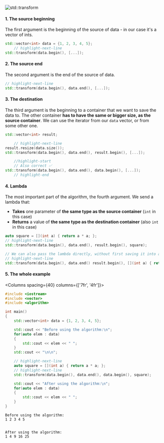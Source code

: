 
<Image center
		maxheight={400}
		alt="std::transform"
		src="/img/tutorials/course/intermediate/lambdas/std-transform-en.png"
	/>
<br/>

#### 1. The source beginning
The first argument is the beginning of the source of data - in our case it's a vector of ints.
```cpp
std::vector<int> data = {1, 2, 3, 4, 5};
	// highlight-next-line
std::transform(data.begin(), [...]);
```
#### 2. The source end
The second argument is the end of the source of data.
```cpp
// highlight-next-line
std::transform(data.begin(), data.end(), [...]);
```
#### 3. The destination
The third argument is the beginning to a container that we want to save the data to.
The other container **has to have the same or bigger size, as the source container**.
We can use the iterator from our `data` vector, or from some other one.
```cpp
std::vector<int> result;

	// highlight-next-line
result.resize(data.size());
std::transform(data.begin(), data.end(), result.begin(), [...]);

	//highlight-start
	// Also correct ✅
std::transform(data.begin(), data.end(), data.begin(), [...]);
	// highlight-end
```

#### 4. Lambda
The most important part of the algorithm, the fourth argument.
We send a lambda that:
 - **Takes** one parameter of **the same type as the source container** (`int` in this case)
 - **Returns** a value of **the same type as the destination container** (also `int` in this case)
```cpp
auto square = [](int a) { return a * a; };
// highlight-next-line
std::transform(data.begin(), data.end(), result.begin(), square);

// We can also pass the lambda directly, without first saving it into an object:
// highlight-next-line
std::transform(data.begin(), data.end() result.begin(), [](int a) { return a * a; });
```

#### 5. The whole example

<Columns spacing={40} columns={['7fr', '4fr']}>
<div>

```cpp title="Squaring a vector"
#include <iostream>
#include <vector>
#include <algorithm>

int main()
{
	std::vector<int> data = {1, 2, 3, 4, 5};

	std::cout << "Before using the algorithm:\n";
	for(auto elem : data)
	{
		std::cout << elem << " ";
	}
	std::cout << "\n\n";

	// highlight-next-line
	auto square = [](int a) { return a * a; };
	// highlight-next-line
    std::transform(data.begin(), data.end(), data.begin(), square);

	std::cout << "After using the algorithm:\n";
	for(auto elem : data)
	{
		std::cout << elem << " ";
	}
}
```

</div>

<div>

```plaintext title="Result (console)"
Before using the algorithm:
1 2 3 4 5


After using the algorithm:
1 4 9 16 25
```

</div>
</Columns>